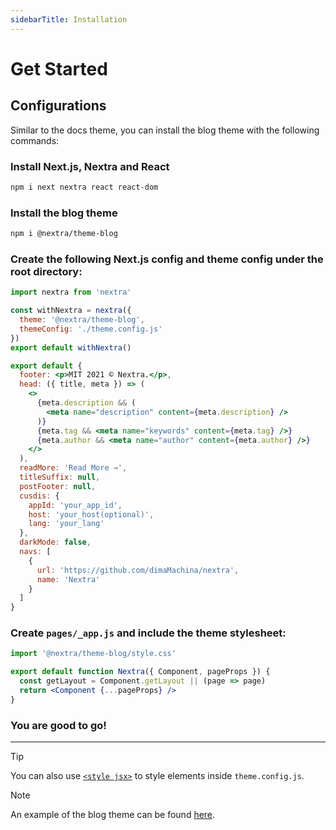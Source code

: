 ```yaml
---
sidebarTitle: Installation
---
```


# Get Started


## Configurations

Similar to the docs theme, you can install the blog theme with the following
commands:

<Steps>

### Install Next.js, Nextra and React

```sh npm2yarn
npm i next nextra react react-dom
```

### Install the blog theme

```sh npm2yarn
npm i @nextra/theme-blog
```

### Create the following Next.js config and theme config under the root directory:

```js filename="next.config.mjs"
import nextra from 'nextra'

const withNextra = nextra({
  theme: '@nextra/theme-blog',
  themeConfig: './theme.config.js'
})
export default withNextra()
```

```jsx filename="theme.config.js"
export default {
  footer: <p>MIT 2021 © Nextra.</p>,
  head: ({ title, meta }) => (
    <>
      {meta.description && (
        <meta name="description" content={meta.description} />
      )}
      {meta.tag && <meta name="keywords" content={meta.tag} />}
      {meta.author && <meta name="author" content={meta.author} />}
    </>
  ),
  readMore: 'Read More →',
  titleSuffix: null,
  postFooter: null,
  cusdis: {
    appId: 'your_app_id',
    host: 'your_host(optional)',
    lang: 'your_lang'
  },
  darkMode: false,
  navs: [
    {
      url: 'https://github.com/dimaMachina/nextra',
      name: 'Nextra'
    }
  ]
}
```

### Create `pages/_app.js` and include the theme stylesheet:

```jsx filename="_app.js"
import '@nextra/theme-blog/style.css'

export default function Nextra({ Component, pageProps }) {
  const getLayout = Component.getLayout || (page => page)
  return <Component {...pageProps} />
}
```

### You are good to go!

</Steps>

---

> [!TIP]
>
> You can also use [`<style jsx>`](https://nextjs.org/docs/app/guides/css-in-js)
> to style elements inside `theme.config.js`.

> [!NOTE]
>
> An example of the blog theme can be found
> [here](https://github.com/vercel-solutions/nextjs-portfolio-starter).
